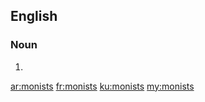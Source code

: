 ==English==

===Noun===
{{head|en|plural}}

# {{plural of|monist|lang=en|nocat=1}}

[[ar:monists]]
[[fr:monists]]
[[ku:monists]]
[[my:monists]]